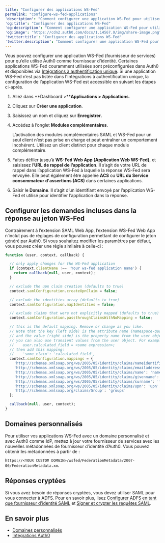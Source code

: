 ```yaml
---
title: "Configurer des applications WS-Fed"
permalink: "configure-ws-fed-applications"
'description': "Comment configurer une application WS-Fed pour utiliser Auth0 en tant que fournisseur d’identité."
'og:title': "Configurer des applications WS-Fed"
'og:description': "Comment configurer une application WS-Fed pour utiliser Auth0 en tant que fournisseur d’identité."
'og:image': "https://cdn2.auth0.com/docs/1.14567.0/img/share-image.png"
'twitter:title': "Configurer des applications WS-Fed"
'twitter:description': "Comment configurer une application WS-Fed pour utiliser Auth0 en tant que fournisseur d’identité."
---
```


Vous pouvez configurer une application <Tooltip href="/docs/docs/fr-ca/glossary?term=ws-fed" tip="Web Service Federation (WS-Fed)
Protocole de gestion des identités des utilisateurs à travers les domaines." cta="Voir le glossaire">WS-Fed</Tooltip> (fournisseur de services) pour qu’elle utilise Auth0 comme fournisseur d’identité. Certaines applications WS-Fed couramment utilisées sont préconfigurées dans Auth0 et disponibles via [Intégrations à authentification unique](/docs/fr-ca/customize/integrations/sso-integrations). Si une application WS-Fed n’est pas listée dans l'Intégrations à authentification unique, la configuration de l’application WS-Fed est accessible en suivant les étapes ci-après.

1. Allez dans **Dashboard >****Applications > Applications**.
2. Cliquez sur **Créer une application**.
3. Saisissez un nom et cliquez sur **Enregistrer**.
4. Accédez à l’onglet **Modules complémentaires**.

   <Callout icon="file-lines" color="#0EA5E9" iconType="regular">

   L’activation des modules complémentaires SAML et WS-Fed pour un seul client n’est pas prise en charge et peut entraîner un comportement incohérent. Utilisez un client distinct pour chaque module complémentaire.

   </Callout>

5. Faites défiler jusqu’à **WS-Fed Web App (Application Web WS-Fed)**, et saisissez l’**URL de rappel de l’application**. Il s’agit de votre URL de rappel dans l’application WS-Fed à laquelle la réponse WS-Fed sera envoyée. Elle peut également être appelée **ACS** ou **URL du Service consommateur d'assertions (ACS)** dans certaines applications.
6. Saisir le **Domaine**. Il s’agit d’un identifiant envoyé par l’application WS-Fed et utilisé pour identifier l’application dans la réponse.

## Configurer les demandes incluses dans la réponse au jeton WS-Fed

Contrairement à l’extension <Tooltip href="/docs/docs/fr-ca/glossary?term=security-assertion-markup-language" tip="Security Assertion Markup Language (SAML)
Protocole normalisé permettant à deux parties d’échanger des informations d’authentification sans mot de passe." cta="Voir le glossaire">SAML</Tooltip> Web App, l’extension WS-Fed Web App n’inclut pas de réglages de configuration permettant de configurer le jeton généré par Auth0. Si vous souhaitez modifier les paramètres par défaut, vous pouvez créer une règle similaire à celle-ci :

```javascript lines
function (user, context, callback) {

  // only apply changes for the WS-Fed application
  if (context.clientName !== 'Your ws-fed application name') {
    return callback(null, user, context);
  }

  // exclude the upn claim creation (defaults to true)
  context.samlConfiguration.createUpnClaim = false;

  // exclude the identities array (defaults to true)
  context.samlConfiguration.mapIdentities = false;

  // exclude claims that were not explicitly mapped (defaults to true)
  context.samlConfiguration.passthroughClaimsWithNoMapping = false;

  // this is the default mapping. Remove or change as you like.
  // Note that the key (left side) is the attribute name (namespace-qualified)
  // and the value (right side) is the property name from the user object.
  // you can also use transient values from the user object. For example, for:
  //    user.calculated_field = <some expression>;
  // then add this mapping:
  //    'some_claim': 'calculated_field', 
  context.samlConfiguration.mappings = {
    'http://schemas.xmlsoap.org/ws/2005/05/identity/claims/nameidentifier': 'user_id',
    'http://schemas.xmlsoap.org/ws/2005/05/identity/claims/emailaddress': 'email',
    'http://schemas.xmlsoap.org/ws/2005/05/identity/claims/name': 'name',
    'http://schemas.xmlsoap.org/ws/2005/05/identity/claims/givenname': 'given_name',
    'http://schemas.xmlsoap.org/ws/2005/05/identity/claims/surname': 'family_name',
    'http://schemas.xmlsoap.org/ws/2005/05/identity/claims/upn': 'upn',
    'http://schemas.xmlsoap.org/claims/Group': 'groups'
  };

  callback(null, user, context);
}
```

## Domaines personnalisés

Pour utiliser vos applications WS-Fed avec un domaine personnalisé et avec Auth0 comme <Tooltip href="/docs/docs/fr-ca/glossary?term=idp" tip="Fournisseur d’identité (IdP)
Service de stockage et de gestion des identités numériques." cta="Voir le glossaire">IdP</Tooltip>, mettez à jour votre fournisseur de services avec les nouvelles métadonnées de fournisseur d’identité d’Auth0. Vous pouvez obtenir les métadonnées à partir de :

`https://<YOUR CUSTOM DOMAIN>/wsfed/FederationMetadata/2007-06/FederationMetadata.xm`.

## Réponses cryptées

Si vous avez besoin de réponses cryptées, vous devez utiliser SAML pour vous connecter à ADFS. Pour en savoir plus, lisez [Configurer ADFS en tant que fournisseur d’identité SAML](/docs/fr-ca/authenticate/protocols/saml/saml-sso-integrations/configure-auth0-saml-service-provider/configure-adfs-saml-connections) et [Signer et crypter les requêtes SAML](/docs/fr-ca/authenticate/protocols/saml/saml-sso-integrations/sign-and-encrypt-saml-requests).

## En savoir plus

* [Domaines personnalisés](/docs/fr-ca/customize/custom-domains)
* [Intégrations Auth0](/docs/fr-ca/customize/integrations)